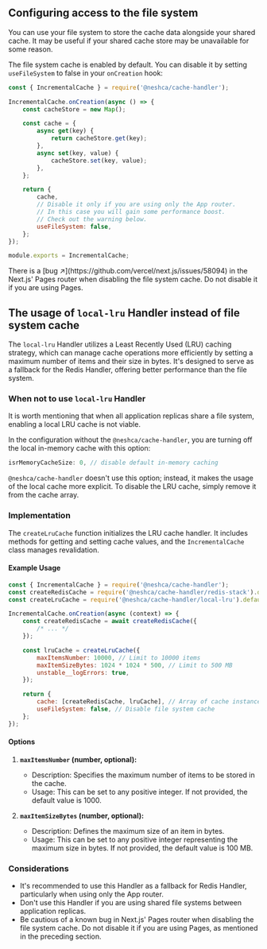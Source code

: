 
## Configuring access to the file system

You can use your file system to store the cache data alongside your shared cache. It may be useful if your shared cache store may be unavailable for some reason.

The file system cache is enabled by default. You can disable it by setting `useFileSystem` to false in your `onCreation` hook:

```js filename="cache-handler.js" copy
const { IncrementalCache } = require('@neshca/cache-handler');

IncrementalCache.onCreation(async () => {
    const cacheStore = new Map();

    const cache = {
        async get(key) {
            return cacheStore.get(key);
        },
        async set(key, value) {
            cacheStore.set(key, value);
        },
    };

    return {
        cache,
        // Disable it only if you are using only the App router.
        // In this case you will gain some performance boost.
        // Check out the warning below.
        useFileSystem: false,
    };
});

module.exports = IncrementalCache;
```

<Callout type="warning">
    There is a [bug ↗](https://github.com/vercel/next.js/issues/58094) in the Next.js' Pages router when disabling the
    file system cache. Do not disable it if you are using Pages.
</Callout>

## The usage of `local-lru` Handler instead of file system cache

The `local-lru` Handler utilizes a Least Recently Used (LRU) caching strategy, which can manage cache operations more efficiently by setting a maximum number of items and their size in bytes. It's designed to serve as a fallback for the Redis Handler, offering better performance than the file system.

### When not to use `local-lru` Handler

It is worth mentioning that when all application replicas share a file system, enabling a local LRU cache is not viable.

In the configuration without the `@neshca/cache-handler`, you are turning off the local in-memory cache with this option:

```js
isrMemoryCacheSize: 0, // disable default in-memory caching
```

`@neshca/cache-handler` doesn't use this option; instead, it makes the usage of the local cache more explicit. To disable the LRU cache, simply remove it from the cache array.

### Implementation

The `createLruCache` function initializes the LRU cache handler. It includes methods for getting and setting cache values, and the `IncrementalCache` class manages revalidation.

#### Example Usage

```js filename="cache-handler.js" copy
const { IncrementalCache } = require('@neshca/cache-handler');
const createRedisCache = require('@neshca/cache-handler/redis-stack').default;
const createLruCache = require('@neshca/cache-handler/local-lru').default;

IncrementalCache.onCreation(async (context) => {
    const createRedisCache = await createRedisCache({
        /* ... */
    });

    const lruCache = createLruCache({
        maxItemsNumber: 10000, // Limit to 10000 items
        maxItemSizeBytes: 1024 * 1024 * 500, // Limit to 500 MB
        unstable__logErrors: true,
    });

    return {
        cache: [createRedisCache, lruCache], // Array of cache instances
        useFileSystem: false, // Disable file system cache
    };
});
```

#### Options

1. **`maxItemsNumber` (number, optional):**

    - Description: Specifies the maximum number of items to be stored in the cache.
    - Usage: This can be set to any positive integer. If not provided, the default value is 1000.

2. **`maxItemSizeBytes` (number, optional):**

    - Description: Defines the maximum size of an item in bytes.
    - Usage: This can be set to any positive integer representing the maximum size in bytes. If not provided, the default value is 100 MB.

### Considerations

-   It's recommended to use this Handler as a fallback for Redis Handler, particularly when using only the App router.
-   Don't use this Handler if you are using shared file systems between application replicas.
-   Be cautious of a known bug in Next.js' Pages router when disabling the file system cache. Do not disable it if you are using Pages, as mentioned in the preceding section.
